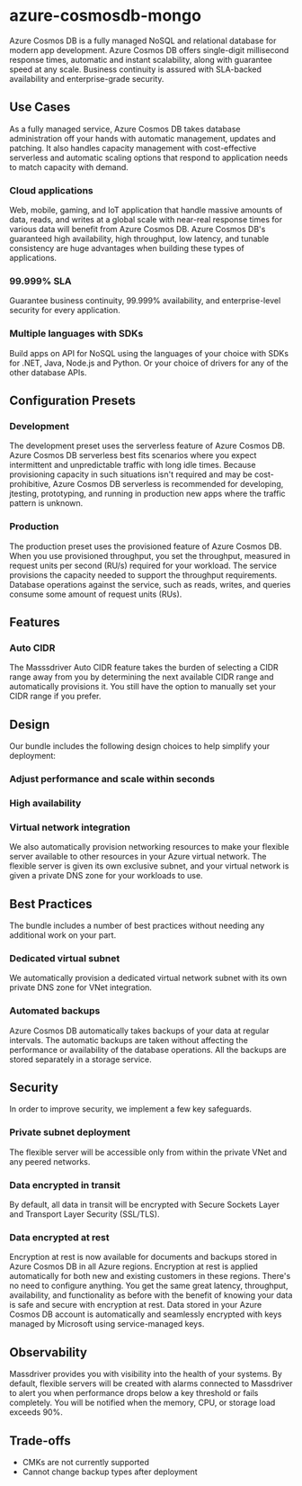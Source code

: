# azure-cosmosdb-mongo
Azure Cosmos DB is a fully managed NoSQL and relational database for modern app development. Azure Cosmos DB offers single-digit millisecond response times, automatic and instant scalability, along with guarantee speed at any scale. Business continuity is assured with SLA-backed availability and enterprise-grade security.

## Use Cases 
As a fully managed service, Azure Cosmos DB takes database administration off your hands with automatic management, updates and patching. It also handles capacity management with cost-effective serverless and automatic scaling options that respond to application needs to match capacity with demand.
### Cloud applications
Web, mobile, gaming, and IoT application that handle massive amounts of data, reads, and writes at a global scale with near-real response times for various data will benefit from Azure Cosmos DB. Azure Cosmos DB's guaranteed high availability, high throughput, low latency, and tunable consistency are huge advantages when building these types of applications.
### 99.999% SLA
Guarantee business continuity, 99.999% availability, and enterprise-level security for every application.
### Multiple languages with SDKs
Build apps on API for NoSQL using the languages of your choice with SDKs for .NET, Java, Node.js and Python. Or your choice of drivers for any of the other database APIs.

## Configuration Presets 
### Development
The development preset uses the serverless feature of Azure Cosmos DB. Azure Cosmos DB serverless best fits scenarios where you expect intermittent and unpredictable traffic with long idle times. Because provisioning capacity in such situations isn't required and may be cost-prohibitive, Azure Cosmos DB serverless is recommended for developing, jtesting, prototyping, and running in production new apps where the traffic pattern is unknown.
### Production
The production preset uses the provisioned feature of Azure Cosmos DB. When you use provisioned throughput, you set the throughput, measured in request units per second (RU/s) required for your workload. The service provisions the capacity needed to support the throughput requirements. Database operations against the service, such as reads, writes, and queries consume some amount of request units (RUs).

## Features
### Auto CIDR
The Masssdriver Auto CIDR feature takes the burden of selecting a CIDR range away from you by determining the next available CIDR range and automatically provisions it. You still have the option to manually set your CIDR range if you prefer.

## Design 
Our bundle includes the following design choices to help simplify your deployment:
### Adjust performance and scale within seconds

### High availability

### Virtual network integration
We also automatically provision networking resources to make your flexible server available to other resources in your Azure virtual network. The flexible server is given its own exclusive subnet, and your virtual network is given a private DNS zone for your workloads to use.

## Best Practices
The bundle includes a number of best practices without needing any additional work on your part.
### Dedicated virtual subnet
We automatically provision a dedicated virtual network subnet with its own private DNS zone for VNet integration.
### Automated backups
Azure Cosmos DB automatically takes backups of your data at regular intervals. The automatic backups are taken without affecting the performance or availability of the database operations. All the backups are stored separately in a storage service.

## Security 
In order to improve security, we implement a few key safeguards. 
### Private subnet deployment
The flexible server will be accessible only from within the private VNet and any peered networks.
### Data encrypted in transit
By default, all data in transit will be encrypted with Secure Sockets Layer and Transport Layer Security (SSL/TLS).
### Data encrypted at rest
Encryption at rest is now available for documents and backups stored in Azure Cosmos DB in all Azure regions. Encryption at rest is applied automatically for both new and existing customers in these regions. There's no need to configure anything. You get the same great latency, throughput, availability, and functionality as before with the benefit of knowing your data is safe and secure with encryption at rest. Data stored in your Azure Cosmos DB account is automatically and seamlessly encrypted with keys managed by Microsoft using service-managed keys.

## Observability 
Massdriver provides you with visibility into the health of your systems. By default, flexible servers will be created with alarms connected to Massdriver to alert you when performance drops below a key threshold or fails completely. You will be notified when the memory, CPU, or storage load exceeds 90%.

## Trade-offs 
* CMKs are not currently supported
* Cannot change backup types after deployment
